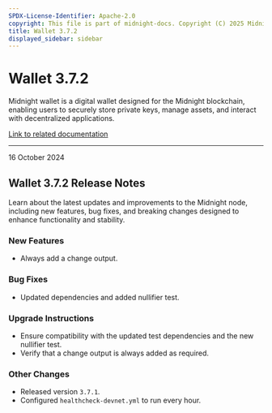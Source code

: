 ```yaml
---
SPDX-License-Identifier: Apache-2.0
copyright: This file is part of midnight-docs. Copyright (C) 2025 Midnight Foundation. Licensed under the Apache License, Version 2.0 (the "License"); You may not use this file except in compliance with the License. You may obtain a copy of the License at http://www.apache.org/licenses/LICENSE-2.0 Unless required by applicable law or agreed to in writing, software distributed under the License is distributed on an "AS IS" BASIS, WITHOUT WARRANTIES OR CONDITIONS OF ANY KIND, either express or implied. See the License for the specific language governing permissions and limitations under the License.
title: Wallet 3.7.2
displayed_sidebar: sidebar
---
```


# Wallet 3.7.2

Midnight wallet is a digital wallet designed for the Midnight blockchain, enabling users to securely store private keys, manage assets, and interact with decentralized applications.

[Link to related documentation](../../learn/introduction/wallets)

---

<div 
  style={{
    marginTop: '0',
    fontSize: '1rem',
    fontWeight: 'normal',
    marginBottom: '0.5rem'
  }}
>
  16 October 2024
</div>

## Wallet 3.7.2 Release Notes

Learn about the latest updates and improvements to the Midnight node, including new features, bug fixes, and breaking changes designed to enhance functionality and stability.

### New Features

- Always add a change output.  

### Bug Fixes

- Updated dependencies and added nullifier test.  


### Upgrade Instructions

- Ensure compatibility with the updated test dependencies and the new nullifier test.  
- Verify that a change output is always added as required.  

### Other Changes

- Released version `3.7.1`.  
- Configured `healthcheck-devnet.yml` to run every hour.  
